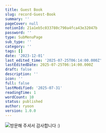 ```yaml
---
title: Guest Book
slug: record-Guest-Book
summary: ''
pageCover: null
notionId: 21a1eb5c033780c790a4fca43e32047b
password: ''
type: SubMenuPage
sub_type: ''
category: ''
tags: []
date: '2023-12-01'
last_edited_time: '2025-07-25T06:14:00.000Z'
lastEditedDate: 2025-07-25T06:14:00.000Z
draft: false
description: ''
icon: ''
full: false
lastModified: '2025-07-31'
readingTime: 1
wordCount: 10
status: published
author: ryoon
version: 1.0.0
---
```


![방문해 주셔서 감사합니다 :)](https://prod-files-secure.s3.us-west-2.amazonaws.com/056ff9f5-a9ef-486f-8acb-9eef51d06a2d/ee7035c9-78ea-42ef-8449-e606256e6246/IMG_9224.jpeg?X-Amz-Algorithm=AWS4-HMAC-SHA256&X-Amz-Content-Sha256=UNSIGNED-PAYLOAD&X-Amz-Credential=ASIAZI2LB4662FNLBOFI%2F20250731%2Fus-west-2%2Fs3%2Faws4_request&X-Amz-Date=20250731T051512Z&X-Amz-Expires=3600&X-Amz-Security-Token=IQoJb3JpZ2luX2VjEKT%2F%2F%2F%2F%2F%2F%2F%2F%2F%2FwEaCXVzLXdlc3QtMiJHMEUCIDWzCqnbMBJUjk5yeQxViF17HpLYKX9LoLa69jpiVKaOAiEAjF%2F7lAr7iReo1KMEuLypVBzq7tuDy63R1ZCzXNYpIssqiAQIzf%2F%2F%2F%2F%2F%2F%2F%2F%2F%2FARAAGgw2Mzc0MjMxODM4MDUiDPhtVeEeWD1gy6xDOyrcA149MmEtExPze155h6wdMhFrZlEwtwnXD0cAVw9e6Nd76OwI8qi9D47s8oVb5Oij5FjwaWqNx%2BH3cD7wmT0X28%2FvC%2FKl3vWgqh%2FPp%2FXy3ySQlHjQ%2BeNk7pdtby76sw7PXIe9ybOz%2BidMe0%2BWxSw12ec3xD%2BJBttPSolDIk8i4pGyQPUacSONKYnDLtssF9grN%2BQJGr6deg9UxYv%2FiTWmXvLDyy93dVFgkY4IEntUryR5Sr2ViQTU8CEJKdaFVn3tzsBUiFII%2BgE0GoeHgzToiePUSElpIYSfmKEUJ5bBizt057MUzKDl0GS8HpFY1o9G%2BTpsrIMeCRHqDqxM8F7vDiikC9o%2F6%2Fjdf93A35QA9Nt2vLsmbxD5yqPtiOoEKXmTukRuA0YO99M%2FlCmpqSss6vQxX9BMvdMeN2auvY4UBso5uJmk7hlNcEJMMZwyho6C9pywHlp5woV5ERVcqgnjlZy5kJdfj18GLcI3xfeXqfmIq8%2F4vqWabCAcsZBfJnU8ABEv7CjfQFouJjOCRkmuomgwpZVFMeQsGNdSiKx2KHReOZVS32%2FE1GUiLhB52Kteft0mgvcSOvyBFaMQfjnAGegIyJTqSvp7cgjp7WDow6FZJdUMiIDxCaX4VvmXMOTaq8QGOqUBg3HKQ8RfOj5H8sYyRoksAnwj%2FOxz4MGfCpqv%2F%2FtBnE6kEcqyPCDUS36cLh%2B%2B5ztVqmLHl0RxzIdhH1DiidPg1zvKdAvItjo1IwWJN6fZIuPWuM7L0bobyIzUuBQUc7YChAs7Vewk0Gbp3U81wOy7owdKLtF4w3LQoYkHjOgkHbDntB3TtItN%2F%2B4I2zm07c43bH02S8HmVxQC8JfyT2Kf88GsVutM&X-Amz-Signature=34f98a03fb2d1cf2b0378efb8b1913387f88130eb85152527811db55e3793dcb&X-Amz-SignedHeaders=host&x-amz-checksum-mode=ENABLED&x-id=GetObject)


    


